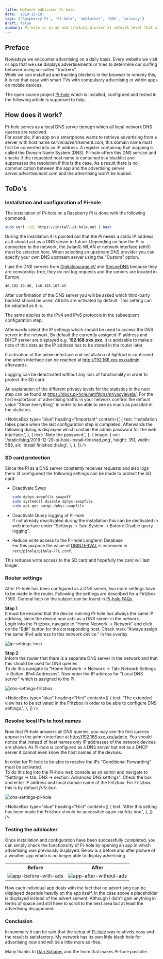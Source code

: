 ```yaml
---
title: Network adblocker Pi-hole
date: '2019-12-29'
tags: ['Raspberry Pi', 'Pi-hole', 'adblocker', 'DNS', 'privacy']
draft: false
summary: Pi-hole is an ad and tracking blocker at network level that can be put into operation with little effort.
---
```


## Preface

Nowadays we encounter advertising on a daily basis. Every website we visit or app that we use displays advertisements or tries to determine our surfing behavior using so-called "trackers".
\
While we can install ad and tracking blockers in the browser to remedy this, it is not that easy with smart TVs with compulsory advertising or within apps on mobile devices.

The open source project [Pi-hole](https://pi-hole.net/) which is installed, configured and tested in the following article is supposed to help.

## How does it work?

Pi-hole serves as a local DNS server through which all local network DNS queries are resolved.
\
For example, if an app on a smartphone wants to retrieve advertising from a server with host name _server.advertisement.com_, this domain name must first be converted into an IP address.
A register containing that mapping is called the Domain Name System (DNS). Pi-hole offers this DNS service and checks if the requested host name is contained in a blacklist and suppresses the resolution if this is the case.
As a result there is no communication between the app and the advertising server _server.advertisement.com_ and the advertising won't be loaded.

## ToDo's

### Installation and configuration of Pi-hole

The installation of Pi-hole on a Raspberry Pi is done with the following command.

```bash
sudo curl -sSL https://install.pi-hole.net | bash
```

During the installation it is pointed out that the Pi needs a static IP address as it should act as a DNS server in future.
Depending on how the Pi is connected to the network, the (wlan0) WLAN or network interface (eth0) must be selected here.
When selecting an upstream DNS provider you can specify your own DNS upstream server using the "Custom" option.

I use the DNS servers from [Digitalcourage eV](https://digitalcourage.de/support/zensurfreier-dns-server) and [SecureDNS](https://securedns.eu/) because they are censorship-free, they do not log requests and the servers are located in Europe.

```bash
46.182.19.48, 146.185.167.43
```

After confirmation of the DNS server you will be asked which third-party backlist should be used. All lists are activated by default. This setting can be adopted as it is.

The same applies to the IPv4 and IPv6 protocols in the subsequent configuration step.

Afterwards select the IP settings which should be used to access the DNS server in the network.
By default the currently assigned IP address and DHCP server are displayed e.g. **192.168.xxx.xxx**.
It is advisable to make a note of this data as the IP address has to be stored in the router later.

If activation of the admin interface and installation of _lighttpd_ is confirmed the admin interface can be reached at http://192.168.xxx.xxx/admin afterwards.

Logging can be deactivated without any loss of functionality in order to protect the SD card.

An explanation of the different privacy levels for the statistics in the next step can be found at https://docs.pi-hole.net/ftldns/privacylevels/.
For the first explortaion of advertising traffic in your network confirm the default value "Show everything" in order to be able to see as much as possible in the statistics.

<NoticeBox
  type="blue"
  heading="Important"
  content={[
    {
      text:
        'Installation takes place when the last configuration step is completed. Afterwards the following dialog is displayed which contain the admin password for the web interface.',
    },
    {
      text: 'Note the password.',
    },
    {
      image: {
        src: '/static/blog/2019-12-29-pi-hole-install-finished.png',
        height: 351,
        width: 588,
        alt: 'install finished dialog',
      },
    },
  ]}
/>

### SD card protection

Since the Pi as a DNS server constantly receives requests and also logs them (if configured) the following settings can be made to protect the SD card:

- Deactivate Swap

  ```bash
  sudo dphys-swapfile swapoff
  sudo systemctl disable dphys-swapfile
  sudo apt-get purge dphys-swapfile
  ```

- Deactivate Query logging of Pi-hole  
  If not already deactivated during the installation this can be dectivated in web interface under "Settings → Tab: System → Button: Disable query logging".
- Reduce write access to the Pi-hole Longterm Database  
  For this purpose the value of [DBINTERVAL](https://docs.pi-hole.net/ftldns/configfile/#dbinterval) is increased in `/etc/pihole/pihole-FTL.conf`.

This reduces write access to the SD card and hopefully the card will last longer.

### Router settings

After Pi-hole has been configured as a DNS server, two more settings have to be made in the router. Following the settings are described for a Firtzbox 7590.
General help on the subject can be found in [Pi-hole FAQs](https://discourse.pi-hole.net/t/how-do-i-configure-my-devices-to-use-pi-hole-as-their-dns-server/245).

**Step 1**\
It must be ensured that the device running Pi-hole has always the same IP address, since the device now acts as a DNS server in the network.  
Login into the Fritzbox, navigate to "Home Network → Network" and click on the "Edit" button for the corresponding host. Check mark "Always assign the same IPv4 address to this network device." in the overlay.

![ip-settings-host](/static/blog/2019-12-29-dns-fixed-ip.png 'IP configuration dialog')

**Step 2**\
Inform the router that there is a separate DNS server in the network and that this should be used for DNS queries.  
To do this navigate to "Home Network → Network → Tab: Network Settings → Button: IPv4 Addresses".
Now enter the IP address for "Local DNS server" which is assigned to the Pi.

![dns-settings-fritzbox](/static/blog/2019-12-29-dns-fritzbox.png 'DNS configuration dialog')

<NoticeBox
  type="blue"
  heading="Hint"
  content={[
    {
      text:
        'The extended view has to be activated in the Fritzbox in order to be able to configure DNS settings.',
    },
  ]}
/>

### Resolve local IPs to host names

Now that Pi-hole answers all DNS queries, you may see the first queries appear in the admin interface at http://192.168.xxx.xxx/admin.
You should notice that instead of host names only IP addresses of the network devices are shown.
As Pi-hole is configured as a DNS server but not as a DHCP server it cannot even know the host names of the devices.

In order for Pi-hole to be able to resolve the IPs "Conditional Forwarding" must be activated.\
To do this log into the Pi-hole web console as an admin and navigate to "Settings → tab: DNS → section: Advanced DNS settings".
Check the box and enter IP address and local domain name of the Fritzbox. For Fritzbox this is by default _fritz.box_.

![dns-settings-pi-hole](/static/blog/2019-12-29-pi-hole-local-hostnames.png 'DNS configuration dialog Pi-hole')

<NoticeBox
  type="blue"
  heading="Hint"
  content={[
    {
      text:
        'After this setting has been made the Fritzbox should be accessible again via fritz.box.',
    },
  ]}
/>

### Testing the adblocker

Once installation and configuration have been successfully completed, you can simply check the functionality of Pi-hole by opening an app in which advertising was previously displayed.
Below is a before and after picture of a weather app which is no longer able to display advertising.

| Before                                                                               | After                                                                                                |
| ------------------------------------------------------------------------------------ | ---------------------------------------------------------------------------------------------------- |
| ![app-before-with-ads](/static/blog/2019-12-29-app-before.PNG 'App before with ads') | ![app-after-without-ads](/static//blog/2019-12-29-app-after.PNG 'App after Pi-hole DNS without ads') |

How each individual app deals with the fact that no advertising can be displayed depends heavily on the app itself. In the case above a placeholder is displayed instead of the advertisement.
Although I didn't gain anything in terms of space and still have to scroll to the next area but at least the advertising disappeared.

### Conclusion

In summary it can be said that the setup of [Pi-hole](https://pi-hole.net/) was relatively easy and the result is satisfactory.
My network has its own little black hole for advertising now and will be a little more ad-free.

Many thanks to [Dan Schaper](https://github.com/dschaper) and the team that makes Pi-hole possible.
